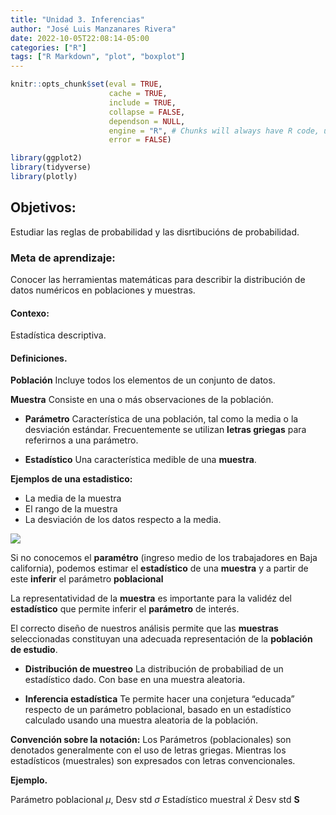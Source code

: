 ```yaml
---
title: "Unidad 3. Inferencias"
author: "José Luis Manzanares Rivera"
date: 2022-10-05T22:08:14-05:00
categories: ["R"]
tags: ["R Markdown", "plot", "boxplot"]
---
```


```r
knitr::opts_chunk$set(eval = TRUE, 
                      cache = TRUE,
                      include = TRUE,
                      collapse = FALSE,
                      dependson = NULL,
                      engine = "R", # Chunks will always have R code, unless noted
                      error = FALSE)                     

```


```r

library(ggplot2)
library(tidyverse)
library(plotly)
```

## Objetivos: 

Estudiar las reglas de probabilidad y las disrtibucións de probabilidad.    

### Meta de aprendizaje: 

Conocer  las  herramientas matemáticas para describir la distribución de datos numéricos en poblaciones y muestras.

#### Contexo:  
Estadística descriptiva.


#### Definiciones.


**Población** Incluye todos los elementos de un conjunto de datos.

**Muestra** Consiste en una o más observaciones de la población.


+ **Parámetro** Característica de una población, tal como la media o la desviación estándar. Frecuentemente se utilizan **letras griegas** para referirnos a una parámetro.

+ **Estadístico** Una característica medible de una **muestra**. 

**Ejemplos de una estadistico:** 

+ La media de la muestra 
+ El rango de la muestra
+ La desviación de los datos respecto a la media.

![](/img/samples.jpg)


Si no conocemos el **paramétro**  (ingreso medio de los trabajadores en Baja california), podemos estimar el  **estadístico** de una **muestra** y a partir de este **inferir** el parámetro **poblacional** 

La representatividad de la **muestra** es importante  para la validéz del **estadístico** que permite inferir el **parámetro** de interés.


El correcto diseño de nuestros análisis  permite que las **muestras** seleccionadas constituyan una adecuada representación de la **población de estudio**. 


+ **Distribución de muestreo** La distribución de probabiliad de un estadístico dado. Con base en una muestra aleatoria. 

+ **Inferencia estadística** Te permite hacer una conjetura "educada" respecto de un parámetro poblacional, basado en un estadístico calculado usando una muestra aleatoria de la población.


**Convención sobre la notación:** 
Los Parámetros (poblacionales) son denotados generalmente con el uso de letras griegas. Mientras los estadísticos (muestrales) son expresados con letras convencionales.

**Ejemplo.**

Parámetro poblacional $\mu$, Desv std $\sigma$ 
Estadístico muestral $\bar{x}$ Desv std **S**

